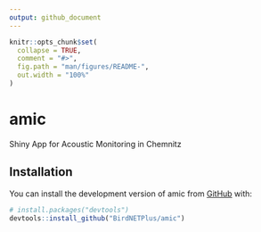 ```yaml
---
output: github_document
---
```


<!-- README.md is generated from README.Rmd. Please edit that file -->

```r
knitr::opts_chunk$set(
  collapse = TRUE,
  comment = "#>",
  fig.path = "man/figures/README-",
  out.width = "100%"
)
```

# amic

<!-- badges: start -->
<!-- badges: end -->

Shiny App for Acoustic Monitoring in Chemnitz

## Installation

You can install the development version of amic from [GitHub](https://github.com/) with:

``` r
# install.packages("devtools")
devtools::install_github("BirdNETPlus/amic")
```
